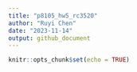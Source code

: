 ```yaml
---
title: "p8105_hw5_rc3520"
author: "Ruyi Chen"
date: "2023-11-14"
output: github_document
---
```


```r
knitr::opts_chunk$set(echo = TRUE)
```


